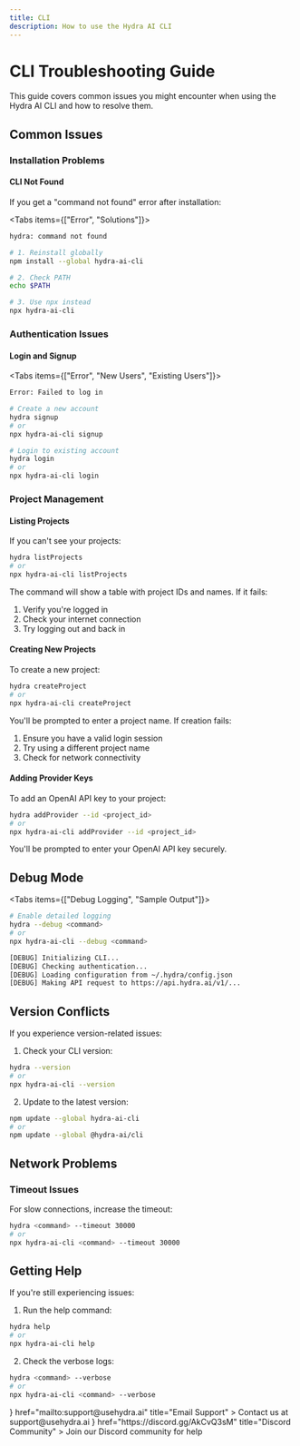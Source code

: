 ```yaml
---
title: CLI
description: How to use the Hydra AI CLI
---
```



# CLI Troubleshooting Guide

This guide covers common issues you might encounter when using the Hydra AI CLI and how to resolve them.

## Common Issues

### Installation Problems

#### CLI Not Found

If you get a "command not found" error after installation:

<Tabs items={["Error", "Solutions"]}>

```bash tab="Error"
hydra: command not found
```

```bash tab="Solutions"
# 1. Reinstall globally
npm install --global hydra-ai-cli

# 2. Check PATH
echo $PATH

# 3. Use npx instead
npx hydra-ai-cli
```

</Tabs>

### Authentication Issues

#### Login and Signup

<Tabs items={["Error", "New Users", "Existing Users"]}>

```bash tab="Error"
Error: Failed to log in
```

```bash tab="New Users"
# Create a new account
hydra signup
# or
npx hydra-ai-cli signup
```

```bash tab="Existing Users"
# Login to existing account
hydra login
# or
npx hydra-ai-cli login
```

</Tabs>

### Project Management

#### Listing Projects

If you can't see your projects:

```bash title="List projects"
hydra listProjects
# or
npx hydra-ai-cli listProjects
```

The command will show a table with project IDs and names. If it fails:

1. Verify you're logged in
2. Check your internet connection
3. Try logging out and back in

#### Creating New Projects

To create a new project:

```bash title="Create a new project"
hydra createProject
# or
npx hydra-ai-cli createProject
```

You'll be prompted to enter a project name. If creation fails:

1. Ensure you have a valid login session
2. Try using a different project name
3. Check for network connectivity

#### Adding Provider Keys

To add an OpenAI API key to your project:

```bash title="Add an OpenAI API key"
hydra addProvider --id <project_id>
# or
npx hydra-ai-cli addProvider --id <project_id>
```

You'll be prompted to enter your OpenAI API key securely.

## Debug Mode

<Tabs items={["Debug Logging", "Sample Output"]}>

```bash tab="Debug Logging"
# Enable detailed logging
hydra --debug <command>
# or
npx hydra-ai-cli --debug <command>
```

```bash tab="Sample Output"
[DEBUG] Initializing CLI...
[DEBUG] Checking authentication...
[DEBUG] Loading configuration from ~/.hydra/config.json
[DEBUG] Making API request to https://api.hydra.ai/v1/...
```

</Tabs>

## Version Conflicts

If you experience version-related issues:

1. Check your CLI version:

```bash title="Check CLI version"
hydra --version
# or
npx hydra-ai-cli --version
```

2. Update to the latest version:

```bash title="Update CLI"
npm update --global hydra-ai-cli
# or
npm update --global @hydra-ai/cli
```

## Network Problems

### Timeout Issues

For slow connections, increase the timeout:

```bash title="Increase timeout"
hydra <command> --timeout 30000
# or
npx hydra-ai-cli <command> --timeout 30000
```

## Getting Help

If you're still experiencing issues:

1. Run the help command:

```bash title="Run help command"
hydra help
# or
npx hydra-ai-cli help
```

2. Check the verbose logs:

```bash title="Check verbose logs"
hydra <command> --verbose
# or
npx hydra-ai-cli <command> --verbose
```


<Cards>
  <Card
    icon={<MailIcon />}
    href="mailto:support@usehydra.ai"
    title="Email Support"
  >
    Contact us at support@usehydra.ai
  </Card>
  <Card
    icon={<MessageCircleIcon />}
    href="https://discord.gg/AkCvQ3sM"
    title="Discord Community"
  >
    Join our Discord community for help
  </Card>
</Cards>
